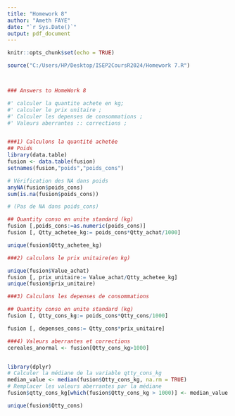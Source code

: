---
title: "Homework 8"
author: "Ameth FAYE"
date: "`r Sys.Date()`"
output: pdf_document
---

```{r setup, include=FALSE}
knitr::opts_chunk$set(echo = TRUE)
```

```{r}
source("C:/Users/HP/Desktop/ISEP2CoursR2024/Homework 7.R")



### Answers to HomeWork 8

#' calculer la quantite achete en kg; 
#' calculer le prix unitaire ;
#' Calculer les depenses de consommations ; 
#' Valeurs aberrantes :: corrections ; 


###1) Calculons la quantité achetée
## Poids 
library(data.table)
fusion <- data.table(fusion)
setnames(fusion,"poids","poids_cons")

# Vérification des NA dans poids 
anyNA(fusion$poids_cons)
sum(is.na(fusion$poids_cons))

# (Pas de NA dans poids_cons)

## Quantity conso en unite standard (kg)
fusion [,poids_cons:=as.numeric(poids_cons)]
fusion [, Qtty_achetee_kg:= poids_cons*Qtty_achat/1000]

unique(fusion$Qtty_achetee_kg)

###2) calculons le prix unitaire(en kg)

unique(fusion$Value_achat)
fusion [, prix_unitaire:= Value_achat/Qtty_achetee_kg]
unique(fusion$prix_unitaire)

###3) Calculons les depenses de consommations

## Quantity conso en unite standard (kg)
fusion [, Qtty_cons_kg:= poids_cons*Qtty_cons/1000]

fusion [, depenses_cons:= Qtty_cons*prix_unitaire]

###4) Valeurs aberrantes et corrections
cereales_anormal <- fusion[Qtty_cons_kg>1000]


library(dplyr)
# Calculer la médiane de la variable qtty_cons_kg
median_value <- median(fusion$Qtty_cons_kg, na.rm = TRUE)
# Remplacer les valeurs aberrantes par la médiane
fusion$qtty_cons_kg[which(fusion$Qtty_cons_kg > 1000)] <- median_value

unique(fusion$Qtty_cons)
```

